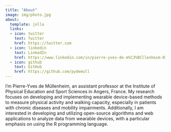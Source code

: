 ```yaml
---
title: "About"
image: img/photo.jpg
about:
  template: jolla
  links:
  - icon: twitter
    text: Twitter
    href: https://twitter.com
  - icon: linkedin
    text: LinkedIn
    href: https://www.linkedin.com/in/pierre-yves-de-m%C3%BCllenheim-03a75572
  - icon: github
    text: GitHub
    href: https://github.com/pydemull
---
```


<p>I'm Pierre-Yves de Müllenheim, an assistant professor at the Institute of Physical Education and Sport Sciences in Angers, France. My research focuses on developing and implementing wearable device-based methods to measure physical activity and walking capacity, especially in patients with chronic diseases and mobility impairments. Additionally, I am interested in developing and utilizing open-source algorithms and web applications to analyze data from wearable devices, with a particular emphasis on using the R programming language.</p>
